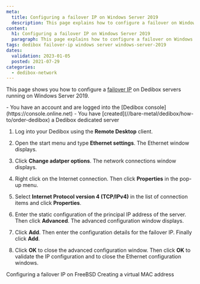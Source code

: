 ```yaml
---
meta:
  title: Configuring a failover IP on Windows Server 2019
  description: This page explains how to configure a failover on Windows Server 2019.
content:
  h1: Configuring a failover IP on Windows Server 2019
  paragraph: This page explains how to configure a failover on Windows Server 2019.
tags: dedibox failover-ip windows server windows-server-2019
dates:
  validation: 2023-01-05
  posted: 2021-07-29
categories:
  - dedibox-network
---
```


This page shows you how to configure a [failover IP](/bare-metal/dedibox/concepts/#failover-ips) on Dedibox servers running on Windows Server 2019.

<Message type="requirement">
  - You have an account and are logged into the [Dedibox console](https://console.online.net)
  - You have [created](//bare-metal/dedibox/how-to/order-dedibox) a Dedibox dedicated server
</Message>

1. Log into your Dedibox using the **Remote Desktop** client.
2. Open the start menu and type **Ethernet settings**. The Ethernet window displays. 
    <Lightbox src="scaleway_windows_ipfo1.webp" alt="" />
3. Click **Change adatper options**. The network connections window displays. 
4. Right click on the Internet connection. Then click **Properties** in the pop-up menu.
5. Select **Internet Protocol version 4 (TCP/IPv4)** in the list of connection items and click **Properties**.
6. Enter the static configuration of the principal IP address of the server. Then click **Advanced**. The advanced configuration window displays. 
    <Lightbox src="scaleway_windows_ipfo2.webp" alt="" />
    
7. Click **Add**. Then enter the configuration details for the failover IP. Finally click **Add**.
    
    <Lightbox src="scaleway_windows_ipfo3.webp" alt="" />
    
8. Click **OK** to close the advanced configuration window. Then click **OK** to validate the IP configuration and to close the Ethernet configuration windows.

<Navigation title="See Also">
  <PreviousButton to="/bare-metal/network/reference-content/configure-freebsd">Configuring a failover IP on FreeBSD</PreviousButton>
  <NextButton to="/bare-metal/network/reference-content/create-virtual-mac">Creating a virtual MAC address</NextButton>
</Navigation>
